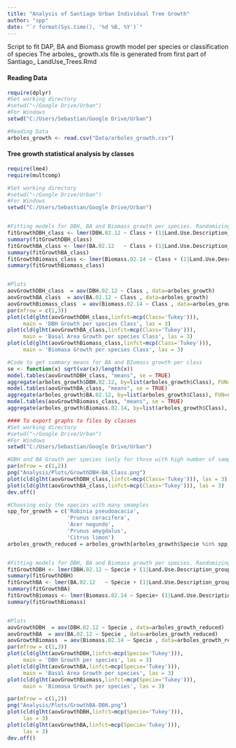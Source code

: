 ---
title: "Analysis of Santiago Urban Individual Tree Growth"
author: "spp"
date: "`r format(Sys.time(), '%d %B, %Y')`"
---

Script to fit DAP, BA and Biomass growth model per species or classification of species
The arboles_ growth.xls file is generated from first part of Santiago_ LandUse_Trees.Rmd

#### Reading Data
```{r Reading data and , eval=TRUE, message=FALSE}
require(dplyr)
#Set working directory
#setwd("~/Google Drive/Urban")
#For Windows
setwd("C:/Users/Sebastian/Google Drive/Urban")

#Reading Data
arboles_growth <- read.csv("Data/arboles_growth.csv")
```

#### Tree growth statistical analysis by classes
```{r Statistics by classes, eval=TRUE, message=FALSE}
require(lme4)
require(multcomp)

#Set working directory
#setwd("~/Google Drive/Urban")
#For Windows
setwd("C:/Users/Sebastian/Google Drive/Urban")


#Fitting models for DBH, BA and Biomass growth per species. Randomizing stuff. Only for grouped categories
fitGrowthDBH_class <- lmer(DBH.02.12 ~ Class + (1|Land.Use.Description_grouped), data=arboles_growth)
summary(fitGrowthDBH_class)
fitGrowthBA_class <- lmer(BA.02.12   ~ Class + (1|Land.Use.Description_grouped), data=arboles_growth)
summary(fitGrowthBA_class)
fitGrowthBiomass_class <- lmer(Biomass.02.14 ~ Class + (1|Land.Use.Description_grouped), data=arboles_growth)
summary(fitGrowthBiomass_class)


#Plots
aovGrowthDBH_class  = aov(DBH.02.12 ~ Class , data=arboles_growth)
aovGrowthBA_class  = aov(BA.02.12 ~ Class , data=arboles_growth)
aovGrowthBiomass_class  = aov(Biomass.02.14 ~ Class , data=arboles_growth)
par(mfrow = c(1,3))
plot(cld(glht(aovGrowthDBH_class,linfct=mcp(Class='Tukey'))),
     main = 'DBH Growth per species Class', las = 3)
plot(cld(glht(aovGrowthBA_class,linfct=mcp(Class='Tukey'))),
     main = 'Basal Area Growth per species Class', las = 3)
plot(cld(glht(aovGrowthBiomass_class,linfct=mcp(Class='Tukey'))),
     main = 'Biomasa Growth per species Class', las = 3)

#Code to get summary means for BA and BIomass growth per class
se <- function(x) sqrt(var(x)/length(x))
model.tables(aovGrowthDBH_class, "means", se = TRUE)
aggregate(arboles_growth$DBH.02.12, by=list(arboles_growth$Class), FUN=se)
model.tables(aovGrowthBA_class, "means", se = TRUE)
aggregate(arboles_growth$BA.02.12, by=list(arboles_growth$Class), FUN=se)
model.tables(aovGrowthBiomass_class, "means", se = TRUE)
aggregate(arboles_growth$Biomass.02.14, by=list(arboles_growth$Class), FUN=se)

```

```{r Exporting plots by Class, eval=TRUE, message=FALSE, echo = FALSE, warnings = FALSE}
#### To export graphs to files by classes
#Set working directory
#setwd("~/Google Drive/Urban")
#For Windows
setwd("C:/Users/Sebastian/Google Drive/Urban")

#DBH and BA Growth per species (only for those with high number of samples)
par(mfrow = c(1,2))
png("Analysis/Plots/GrowthDBH-BA_Class.png")
plot(cld(glht(aovGrowthDBH_class,linfct=mcp(Class='Tukey'))), las = 3)
plot(cld(glht(aovGrowthBA_class,linfct=mcp(Class='Tukey'))), las = 3)
dev.off()
```

```{r Trash code, eval=FALSE, echo=FALSE}

#Choosing only the species with many smamples
spp_for_growth = c('Robinia pseudoacacia', 
                   'Prunus ceracifera',
                   'Acer negundo', 
                   'Prunus amygdalus', 
                   'Citrus limon')
arboles_growth_reduced = arboles_growth[arboles_growth$Specie %in% spp_for_growth,]


#Fitting models for DBH, BA and Biomass growth per species. Randomizing stuff. Only for grouped categories
fitGrowthDBH <- lmer(DBH.02.12 ~ Specie + (1|Land.Use.Description_grouped), data=arboles_growth_reduced)
summary(fitGrowthDBH)
fitGrowthBA <- lmer(BA.02.12   ~ Specie + (1|Land.Use.Description_grouped), data=arboles_growth_reduced)
summary(fitGrowthBA)
fitGrowthBiomass <- lmer(Biomass.02.14 ~ Specie+ (1|Land.Use.Description_grouped), data=arboles_growth_reduced)
summary(fitGrowthBiomass)


#Plots
aovGrowthDBH  = aov(DBH.02.12 ~ Specie , data=arboles_growth_reduced)
aovGrowthBA  = aov(BA.02.12 ~ Specie , data=arboles_growth_reduced)
aovGrowthBiomass  = aov(Biomass.02.14 ~ Specie , data=arboles_growth_reduced)
par(mfrow = c(1,3))
plot(cld(glht(aovGrowthDBH,linfct=mcp(Specie='Tukey'))),
     main = 'DBH Growth per species', las = 3)
plot(cld(glht(aovGrowthBA,linfct=mcp(Specie='Tukey'))),
     main = 'Basal Area Growth per species', las = 3)
plot(cld(glht(aovGrowthBiomass,linfct=mcp(Specie='Tukey'))),
     main = 'Biomasa Growth per species', las = 3)

par(mfrow = c(1,2))
png("Analysis/Plots/GrowthBA-DBH.png")
plot(cld(glht(aovGrowthDBH,linfct=mcp(Specie='Tukey'))),
     las = 3)
plot(cld(glht(aovGrowthBA,linfct=mcp(Specie='Tukey'))),
     las = 3)
dev.off()
```